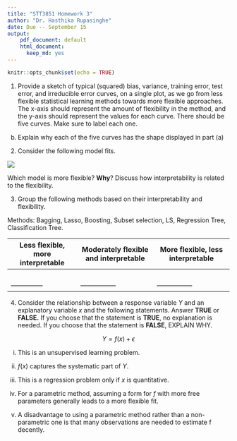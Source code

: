 ```yaml
---
title: "STT3851 Homework 3"
author: "Dr. Hasthika Rupasinghe"
date: Due -- September 15
output: 
    pdf_document: default
    html_document:
      keep_md: yes
---
```


```r
knitr::opts_chunk$set(echo = TRUE)
```


1) Provide a sketch of typical (squared) bias, variance, training error, test error, and  irreducible error curves, on a single plot, as we go from less flexible statistical learning methods
towards more flexible approaches. The x-axis should represent
the amount of flexibility in the method, and the y-axis should
represent the values for each curve. There should be five curves. Make sure to label each one.

  b) Explain why each of the five curves has the shape displayed in part (a)
  
  
2) Consider the following model fits.

![](flex.png)

Which model is more flexible? **Why**? Discuss how interpretability is related to the flexibility.

3) Group the following methods based on their interpretability and flexibility.

Methods: Bagging, Lasso, Boosting, Subset selection, LS, Regression Tree, Classification Tree.

| Less flexible, more interpretable | Moderately flexible and interpretable | More flexible, less interpretable |
| -------------- | --------------- | --------------- |
|     |    |     |
|     |     |     |
|     |    |     |
|     |     |     |
| -------------- | --------------- | --------------- |


4) Consider the relationship between a response variable $Y$ and an explanatory variable $x$ and the following statements. Answer **TRUE** or **FALSE.** If you choose that the statement is **TRUE**, no explanation is needed. If you choose that the statement is **FALSE**, EXPLAIN WHY. 

$$Y=f(x)+\epsilon$$

  i) This is an unsupervised learning problem.
  
  ii) $f(x)$ captures the systematic part of $Y$.
  
  iii) This is a regression problem only if $x$ is quantitative.
  
  iv) For a parametric method, assuming a form for $f$ with more free parameters generally leads to a more flexible fit.

  v) A disadvantage to using a parametric method rather than a non-parametric one is that many observations are needed to estimate f decently.



<!--
I is false because an unsupervised learning problem does not have a response variable.

III is false because a regression problem involves a quantitative response variable, which is implied by the given relationship. Explanatory variables are free to be quantitative or categorical, but they don't dictate whether the problem belongs to regression or classification.

V is false because the stated disadvantage is for non-parametric methods relative to parametric ones. One disadvantage of parametric methods is that f's chosen functional form might be significantly different from the true f.

Therefore, only II and IV are true.
-->